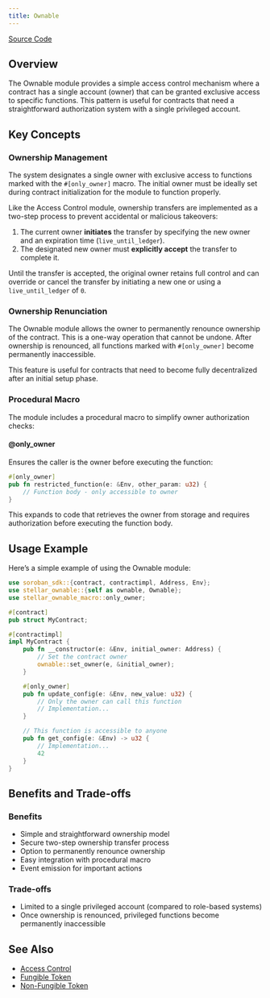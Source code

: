 ```yaml
---
title: Ownable
---
```


[Source Code](https://github.com/OpenZeppelin/stellar-contracts/tree/main/packages/access/ownable)

## Overview

The Ownable module provides a simple access control mechanism where a contract has a single account (owner) that can be granted exclusive access to specific functions. This pattern is useful for contracts that need a straightforward authorization system with a single privileged account.

## Key Concepts

### Ownership Management

The system designates a single owner with exclusive access to functions marked with the `#[only_owner]` macro. The initial owner must be ideally set during contract initialization for the module to function properly.

Like the Access Control module, ownership transfers are implemented as a two-step process to prevent accidental or malicious takeovers:

1. The current owner **initiates** the transfer by specifying the new owner and an expiration time (`live_until_ledger`).
2. The designated new owner must **explicitly accept** the transfer to complete it.

Until the transfer is accepted, the original owner retains full control and can override or cancel the transfer by initiating a new one or using a `live_until_ledger` of `0`.

### Ownership Renunciation

The Ownable module allows the owner to permanently renounce ownership of the contract. This is a one-way operation that cannot be undone. After ownership is renounced, all functions marked with `#[only_owner]` become permanently inaccessible.

This feature is useful for contracts that need to become fully decentralized after an initial setup phase.

### Procedural Macro

The module includes a procedural macro to simplify owner authorization checks:

#### @only_owner

Ensures the caller is the owner before executing the function:

```rust
#[only_owner]
pub fn restricted_function(e: &Env, other_param: u32) {
    // Function body - only accessible to owner
}
```

This expands to code that retrieves the owner from storage and requires authorization before executing the function body.

## Usage Example

Here’s a simple example of using the Ownable module:

```rust
use soroban_sdk::{contract, contractimpl, Address, Env};
use stellar_ownable::{self as ownable, Ownable};
use stellar_ownable_macro::only_owner;

#[contract]
pub struct MyContract;

#[contractimpl]
impl MyContract {
    pub fn __constructor(e: &Env, initial_owner: Address) {
        // Set the contract owner
        ownable::set_owner(e, &initial_owner);
    }

    #[only_owner]
    pub fn update_config(e: &Env, new_value: u32) {
        // Only the owner can call this function
        // Implementation...
    }

    // This function is accessible to anyone
    pub fn get_config(e: &Env) -> u32 {
        // Implementation...
        42
    }
}
```

## Benefits and Trade-offs

### Benefits

* Simple and straightforward ownership model
* Secure two-step ownership transfer process
* Option to permanently renounce ownership
* Easy integration with procedural macro
* Event emission for important actions

### Trade-offs

* Limited to a single privileged account (compared to role-based systems)
* Once ownership is renounced, privileged functions become permanently inaccessible

## See Also

* [Access Control](utils/access/access-control)
* [Fungible Token](tokens/fungible/fungible)
* [Non-Fungible Token](tokens/non-fungible/non-fungible)
